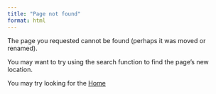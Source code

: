 ```yaml
---
title: "Page not found"
format: html
---
```


The page you requested cannot be found (perhaps it was moved or renamed).

You may want to try using the search function to find the page's new location.

You may try looking for the [Home](/)